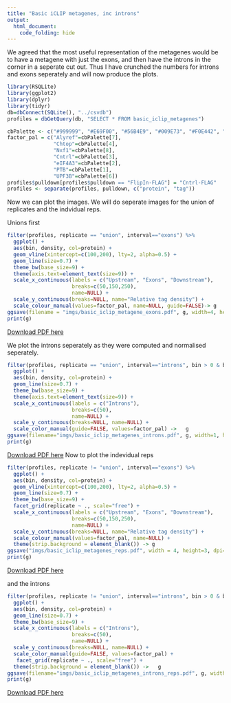 ```yaml
---
title: "Basic iCLIP metagenes, inc introns"
output: 
  html_document:
    code_folding: hide
---
```


We agreed that the most useful representation of the metagenes would be to have a metagene with just the exons, and then have the introns in the corner in a seperate cut out. Thus I have crunched the numbers for introns and exons seperately and will now produce the plots.

```r
library(RSQLite)
library(ggplot2)
library(dplyr)
library(tidyr)
db=dbConnect(SQLite(), "../csvdb")
profiles = dbGetQuery(db, "SELECT * FROM basic_iclip_metagenes")

cbPalette <- c("#999999", "#E69F00", "#56B4E9", "#009E73", "#F0E442", "#0072B2", "#D55E00", "#CC79A7")
factor_pal = c("Alyref"=cbPalette[7],
               "Chtop"=cbPalette[4],
               "Nxf1"=cbPalette[8],
               "Cntrl"=cbPalette[3],
               "eIF4A3"=cbPalette[2],
               "PTB"=cbPalette[1],
               "UPF3B"=cbPalette[6])
profiles$pulldown[profiles$pulldown == "FlipIn-FLAG"] = "Cntrl-FLAG"
profiles <- separate(profiles, pulldown, c("protein", "tag"))
```

Now we can plot the images. We will do seperate images for the union of replicates and the indvidual reps.

Unions first

```r
filter(profiles, replicate == "union", interval=="exons") %>%
  ggplot() +
  aes(bin, density, col=protein) +
  geom_vline(xintercept=c(100,200), lty=2, alpha=0.5) +
  geom_line(size=0.7) +
  theme_bw(base_size=9) +
  theme(axis.text=element_text(size=9)) +
  scale_x_continuous(labels = c("Upstream", "Exons", "Downstream"), 
                     breaks=c(50,150,250),
                     name=NULL) +
  scale_y_continuous(breaks=NULL, name="Relative tag density") +
  scale_colour_manual(values=factor_pal, name=NULL, guide=FALSE)-> g
ggsave(filename = "imgs/basic_iclip_metagene_exons.pdf", g, width=4, height=1.5, units="in")
print(g)
```
[Download PDF here](imgs/basic_iclip_metagene_exons.pdf)

We plot the introns seperately as they were computed and normalised seperately. 

```r
filter(profiles, replicate == "union", interval=="introns", bin > 0 & bin <998) %>%
  ggplot() +
  aes(bin, density, col=protein) +
  geom_line(size=0.7) +
  theme_bw(base_size=9) +
  theme(axis.text=element_text(size=9)) + 
  scale_x_continuous(labels = c("Introns"), 
                     breaks=c(50),
                     name=NULL) +
  scale_y_continuous(breaks=NULL, name=NULL) +
  scale_color_manual(guide=FALSE, values=factor_pal) ->   g
ggsave(filename="imgs/basic_iclip_metagenes_introns.pdf", g, width=1, height=0.8)
print(g)
```

[Download PDF here](imgs/basic_iclip_metagenes_introns.pdf)
Now to plot the indevidual reps

```r
filter(profiles, replicate != "union", interval=="exons") %>%
  ggplot() +
  aes(bin, density, col=protein) +
  geom_vline(xintercept=c(100,200), lty=2, alpha=0.5) +
  geom_line(size=0.7) +
  theme_bw(base_size=9) +
  facet_grid(replicate ~ ., scale="free") + 
  scale_x_continuous(labels = c("Upstream", "Exons", "Downstream"), 
                     breaks=c(50,150,250),
                     name=NULL) +
  scale_y_continuous(breaks=NULL, name="Relative tag density") +
  scale_colour_manual(values=factor_pal, name=NULL) +
  theme(strip.background = element_blank()) -> g
ggsave("imgs/basic_iclip_metagenes_reps.pdf", width = 4, height=3, dpi=300)
print(g)
```
[Download PDF here](imgs/basic_iclip_metagenes_reps.pdf)

and the introns

```r
filter(profiles, replicate != "union", interval=="introns", bin > 0 & bin <998) %>%
  ggplot() +
  aes(bin, density, col=protein) +
  geom_line(size=0.7) +
  theme_bw(base_size=9) +
  scale_x_continuous(labels = c("Introns"), 
                     breaks=c(50),
                     name=NULL) +
  scale_y_continuous(breaks=NULL, name=NULL) +
  scale_color_manual(guide=FALSE, values=factor_pal) +
   facet_grid(replicate ~ ., scale="free") + 
  theme(strip.background = element_blank()) ->   g
ggsave(filename="imgs/basic_iclip_metagenes_introns_reps.pdf", g, width=1, height=0.8)
print(g)
```

[Download PDF here](imgs/basic_iclip_metagenes_introns_reps.pdf)

